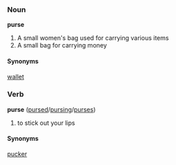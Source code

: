===Noun===
'''purse'''

# A small women's bag used for carrying various items
# A small bag for carrying money

====Synonyms====
[[wallet]]

===Verb===
'''purse''' ([[pursed]]/[[pursing]]/[[purses]])

# to stick out your lips

====Synonyms====
[[pucker]]